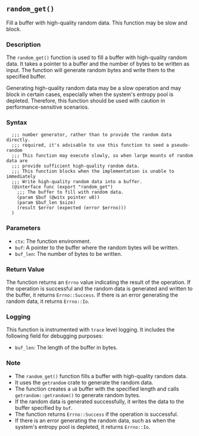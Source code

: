 ## `random_get()`

Fill a buffer with high-quality random data. This function may be slow and block.

### Description

The `random_get()` function is used to fill a buffer with high-quality random data. It takes a pointer to a buffer and the number of bytes to be written as input. The function will generate random bytes and write them to the specified buffer.

Generating high-quality random data may be a slow operation and may block in certain cases, especially when the system's entropy pool is depleted. Therefore, this function should be used with caution in performance-sensitive scenarios.

### Syntax

```ebnf
  ;;; number generator, rather than to provide the random data directly.
  ;;; required, it's advisable to use this function to seed a pseudo-random
  ;;; This function may execute slowly, so when large mounts of random data are
  ;;; provide sufficient high-quality random data.
  ;;; This function blocks when the implementation is unable to immediately
  ;;; Write high-quality random data into a buffer.
  (@interface func (export "random_get")
    ;;; The buffer to fill with random data.
    (param $buf (@witx pointer u8))
    (param $buf_len $size)
    (result $error (expected (error $errno)))
  )
```
### Parameters

- `ctx`: The function environment.
- `buf`: A pointer to the buffer where the random bytes will be written.
- `buf_len`: The number of bytes to be written.

### Return Value

The function returns an `Errno` value indicating the result of the operation. If the operation is successful and the random data is generated and written to the buffer, it returns `Errno::Success`. If there is an error generating the random data, it returns `Errno::Io`.

### Logging

This function is instrumented with `trace` level logging. It includes the following field for debugging purposes:

- `buf_len`: The length of the buffer in bytes.

### Note

- The `random_get()` function fills a buffer with high-quality random data.
- It uses the `getrandom` crate to generate the random data.
- The function creates a `u8` buffer with the specified length and calls `getrandom::getrandom()` to generate random bytes.
- If the random data is generated successfully, it writes the data to the buffer specified by `buf`.
- The function returns `Errno::Success` if the operation is successful.
- If there is an error generating the random data, such as when the system's entropy pool is depleted, it returns `Errno::Io`.
